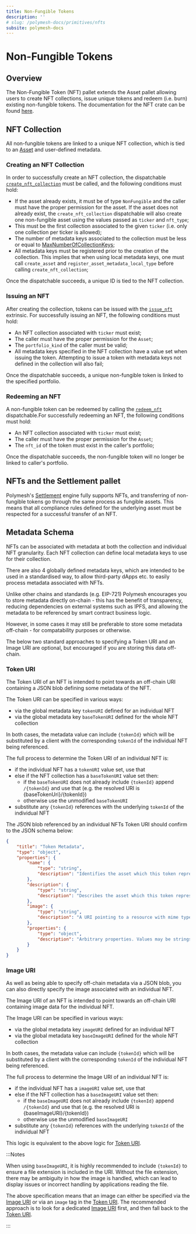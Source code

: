```yaml
---
title: Non-Fungible Tokens
description: ''
# slug: /polymesh-docs/primitives/nfts
subsite: polymesh-docs
---
```


# Non-Fungible Tokens 

## Overview

The Non-Fungible Token (NFT) pallet extends the Asset pallet allowing users to create NFT collections, issue unique tokens and redeem (i.e. burn) existing non-fungible tokens. The documentation for the NFT crate can be found [here](https://docs.polymesh.live/pallet_nft/index.html).

## NFT Collection

All non-fungible tokens are linked to a unique NFT collection, which is tied to an [Asset](https://developers.polymesh.network/polymesh-docs/primitives/assets/#asset-creation) and user-defined metadata.

### Creating an NFT Collection

In order to successfully create an NFT collection, the dispatchable [`create_nft_collection`](https://docs.polymesh.live/pallet_nft/struct.Module.html#arguments) must be called, and the following conditions must hold:
* If the asset already exists, it must be of type `NonFungible` and the caller must have the proper permission for the asset. If the asset does not already exist, the `create_nft_collection` dispatchable will also create one non-fungible asset using the values passed as `ticker` and `nft_type`; 
* This must be the first collection associated to the given `ticker` (i.e. only one collection per ticker is allowed);
* The number of metadata keys associated to the collection must be less or equal to [MaxNumberOfCollectionKeys](https://docs.polymesh.live/pallet_nft/trait.Config.html#associatedtype.MaxNumberOfCollectionKeys);
* All metadata keys must be registered prior to the creation of the collection. This implies that when using local metadata keys, one must call `create_asset` and `register_asset_metadata_local_type` before calling `create_nft_collection`;

Once the dispatchable succeeds, a unique ID is tied to the NFT collection.

### Issuing an NFT 

After creating the collection, tokens can be issued with the [`issue_nft`](https://docs.polymesh.live/pallet_nft/struct.Module.html#arguments-1) extrinsic. For successfully issuing an NFT, the following conditions must hold:
* An NFT collection associated with `ticker` must exist;
* The caller must have the proper permission for the `Asset`;
* The `portfolio_kind` of the caller must be valid;
* All metadata keys specified in the NFT collection have a value set when issuing the token. Attempting to issue a token with metadata keys not defined in the collection will also fail;
  
Once the dispatchable succeeds, a unique non-fungible token is linked to the specified portfolio. 

### Redeeming an NFT 

A non-fungible token can be redeemed by calling the [`redeem_nft`](https://docs.polymesh.live/pallet_nft/struct.Module.html#arguments-2) dispatchable.For successfully redeeming an NFT, the following conditions must hold: 
* An NFT collection associated with `ticker` must exist;
* The caller must have the proper permission for the `Asset`;
* The `nft_id` of the token must exist in the caller's portfolio;
  
Once the dispatchable succeeds, the non-fungible token will no longer be linked to caller's portfolio.

## NFTs and the Settlement pallet

Polymesh's [Settlement](https://developers.polymesh.network/polymesh-docs/primitives/settlement/#overview) engine fully supports NFTs, and transferring of non-fungible tokens go through the same process as fungible assets. This means that all compliance rules defined for the underlying asset must be respected for a successful transfer of an NFT.

## Metadata Schema

NFTs can be associated with metadata at both the collection and individual NFT granularity. Each NFT collection can define local metadata keys to use for their collection.

There are also 4 globally defined metadata keys, which are intended to be used in a standardised way, to allow third-party dApps etc. to easily process metadata associated with NFTs.

Unlike other chains and standards (e.g. EIP-721) Polymesh encourages you to store metadata directly on-chain - this has the benefit of transparency, reducing dependencies on external systems such as IPFS, and allowing the metadata to be referenced by smart contract business logic.

However, in some cases it may still be preferable to store some metadata off-chain - for compatability purposes or otherwise.

The below two standard approaches to specifying a Token URI and an Image URI are optional, but encouraged if you are storing this data off-chain.

### Token URI

The Token URI of an NFT is intended to point towards an off-chain URI containing a JSON blob defining some metadata of the NFT.

The Token URI can be specified in various ways:
* via the global metadata key `tokenURI` defined for an individual NFT
* via the global metadata key `baseTokenURI` defined for the whole NFT collection

In both cases, the metadata value can include `{tokenId}` which will be substituted by a client with the corresponding `tokenId` of the individual NFT being referenced.

The full process to determine the Token URI of an individual NFT is:
* if the individual NFT has a `tokenURI` value set, use that
* else if the NFT collection has a `baseTokenURI` value set then:
  * if the `baseTokenURI` does not already include `{tokenId}` append `/{tokenId}` and use that (e.g. the resolved URI is {baseTokenUri}/{tokenId})
  * otherwise use the unmodified `baseTokenURI`
* substitute any `{tokenId}` references with the underlying `tokenId` of the individual NFT

The JSON blob referenced by an individual NFTs Token URI should confirm to the JSON schema below:
```json
{
    "title": "Token Metadata",
    "type": "object",
    "properties": {
        "name": {
            "type": "string",
            "description": "Identifies the asset which this token represents"
        },
        "description": {
            "type": "string",
            "description": "Describes the asset which this token represents"
        },
        "image": {
            "type": "string",
            "description": "A URI pointing to a resource with mime type image/* representing the asset to which this token represents. Consider making any images at a width between 320 and 1080 pixels and aspect ratio between 1.91:1 and 4:5 inclusive."
        },
        "properties": {
            "type": "object",
            "description": "Arbitrary properties. Values may be strings, numbers, object or arrays."
        }
    }
}
```

### Image URI

As well as being able to specify off-chain metadata via a JSON blob, you can also directly specify the image associated with an individual NFT.

The Image URI of an NFT is intended to point towards an off-chain URI containing image data for the individual NFT.

The Image URI can be specified in various ways:
* via the global metadata key `imageURI` defined for an individual NFT
* via the global metadata key `baseImageURI` defined for the whole NFT collection

In both cases, the metadata value can include `{tokenId}` which will be substituted by a client with the corresponding `tokenId` of the individual NFT being referenced.

The full process to determine the Image URI of an individual NFT is:
* if the individual NFT has a `imageURI` value set, use that
* else if the NFT collection has a `baseImageURI` value set then:
  * if the `baseImageURI` does not already include `{tokenId}` append `/{tokenId}` and use that (e.g. the resolved URI is {baseImageURI}/{tokenId})
  * otherwise use the unmodified `baseImageURI`
* substitute any `{tokenId}` references with the underlying `tokenId` of the individual NFT

This logic is equivalent to the above logic for [Token URI](#token-uri).

:::Notes

When using `baseImageURI`, it is highly recommended to include `{tokenId}` to ensure a file extension is included in the URI. Without the file extension, there may be ambiguity in how the image is handled, which can lead to display issues or incorrect handling by applications reading the file.

The above specification means that an image can either be specified via the [Image URI](#image-uri) or via an `image` tag in the [Token URI](#token-uri). The recommended approach is to look for a dedicated [Image URI](#image-uri) first, and then fall back to the [Token URI](#token-uri).

:::